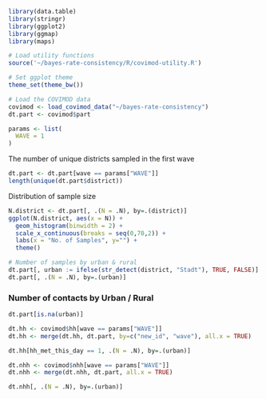 
```r
library(data.table)
library(stringr)
library(ggplot2)
library(ggmap)
library(maps)

# Load utility functions
source('~/bayes-rate-consistency/R/covimod-utility.R')

# Set ggplot theme
theme_set(theme_bw())
```

```r
# Load the COVIMOD data
covimod <- load_covimod_data("~/bayes-rate-consistency")
dt.part <- covimod$part
```

```r
params <- list(
  WAVE = 1
)
```


The number of unique districts sampled in the first wave
```r
dt.part <- dt.part[wave == params["WAVE"]]
length(unique(dt.part$district))
```

Distribution of sample size
```r
N.district <- dt.part[, .(N = .N), by=.(district)]
ggplot(N.district, aes(x = N)) + 
  geom_histogram(binwidth = 2) + 
  scale_x_continuous(breaks = seq(0,70,2)) + 
  labs(x = "No. of Samples", y="") + 
  theme()
```
```r
# Number of samples by urban & rural
dt.part[, urban := ifelse(str_detect(district, "Stadt"), TRUE, FALSE)]
dt.part[, .(N = .N), by=.(urban)]
```

### Number of contacts by Urban / Rural
```r
dt.part[is.na(urban)]
```


```r
dt.hh <- covimod$hh[wave == params["WAVE"]]
dt.hh <- merge(dt.hh, dt.part, by=c("new_id", "wave"), all.x = TRUE)

dt.hh[hh_met_this_day == 1, .(N = .N), by=.(urban)]
```

```r
dt.nhh <- covimod$nhh[wave == params["WAVE"]]
dt.nhh <- merge(dt.nhh, dt.part, all.x = TRUE)

dt.nhh[, .(N = .N), by=.(urban)]
```

